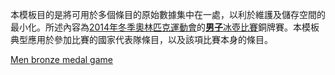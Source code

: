 <noinclude>
本模板目的是將可用於多個條目的原始數據集中在一處，以利於維護及儲存空間的最小化。所述內容為[[2014年冬季奧林匹克運動會]]的[[2014年冬季奧林匹克運動會男子冰壺比賽|'''男子'''冰壺比賽]]銅牌賽。本模板典型應用於參加比賽的國家代表隊條目，以及該項比賽本身的條目。
</noinclude>{{Curlingbox
| sheet =  {{v|2014 Winter Olympics men's curling bronze medal game}}
| team1 = {{flagIOC|SWE|2014年冬季}}（[[尼克拉斯·埃丁|埃丁]]）{{X}}
|0|1|0|1|0|0|1|0|0|1|2|6
| team2 = {{flagIOC|CHN|2014年冬季}}（[[劉銳 (運動員)|劉銳]]）
|0|0|1|0|0|2|0|0|1|0|0|4
}}<noinclude>
{{2014 Winter Olympics curling convenience template navbox}}
[[Category:2014年冬季奧林匹克運動會冰壺比賽模板|Men bronze medal game]]
</noinclude>